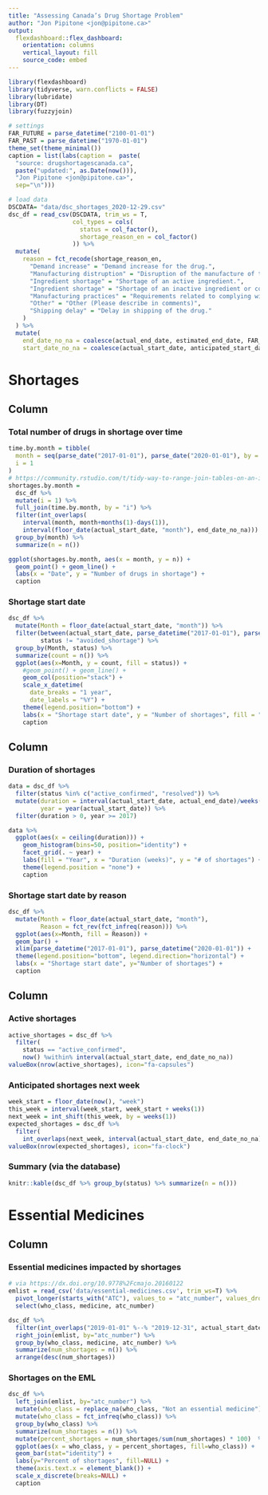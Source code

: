 ```yaml
---
title: "Assessing Canada’s Drug Shortage Problem"
author: "Jon Pipitone <jon@pipitone.ca>"
output: 
  flexdashboard::flex_dashboard:
    orientation: columns
    vertical_layout: fill
    source_code: embed
---
```


```r
library(flexdashboard)
library(tidyverse, warn.conflicts = FALSE)
library(lubridate)
library(DT)
library(fuzzyjoin)

# settings
FAR_FUTURE = parse_datetime("2100-01-01")
FAR_PAST = parse_datetime("1970-01-01")
theme_set(theme_minimal())
caption = list(labs(caption =  paste(
  "source: drugshortagescanada.ca", 
  paste("updated:", as.Date(now())), 
  "Jon Pipitone <jon@pipitone.ca>", 
  sep="\n")))

# load data
DSCDATA= "data/dsc_shortages_2020-12-29.csv"
dsc_df = read_csv(DSCDATA, trim_ws = T, 
                  col_types = cols(
                    status = col_factor(),
                    shortage_reason_en = col_factor()
                  )) %>%
  mutate(
    reason = fct_recode(shortage_reason_en,  
      "Demand increase" = "Demand increase for the drug.", 
      "Manufacturing distruption" = "Disruption of the manufacture of the drug.",
      "Ingredient shortage" = "Shortage of an active ingredient.", 
      "Ingredient shortage" = "Shortage of an inactive ingredient or component.",
      "Manufacturing practices" = "Requirements related to complying with good manufacturing practices.",
      "Other" = "Other (Please describe in comments)",
      "Shipping delay" = "Delay in shipping of the drug." 
    ) 
  ) %>%
  mutate(
    end_date_no_na = coalesce(actual_end_date, estimated_end_date, FAR_FUTURE), 
    start_date_no_na = coalesce(actual_start_date, anticipated_start_date, FAR_PAST))
```

Shortages
==========

Column
-----------------------------------------------------------------------

### Total number of drugs in shortage over time
```r
time.by.month = tibble(
  month = seq(parse_date("2017-01-01"), parse_date("2020-01-01"), by = "1 month"), 
  i = 1
)
# https://community.rstudio.com/t/tidy-way-to-range-join-tables-on-an-interval-of-dates/7881
shortages.by.month = 
  dsc_df %>%
  mutate(i = 1) %>%
  full_join(time.by.month, by = "i") %>%
  filter(int_overlaps(
    interval(month, month+months(1)-days(1)),
    interval(floor_date(actual_start_date, "month"), end_date_no_na))) %>%
  group_by(month) %>%
  summarize(n = n())

ggplot(shortages.by.month, aes(x = month, y = n)) + 
  geom_point() + geom_line() + 
  labs(x = "Date", y = "Number of drugs in shortage") + 
  caption
```

### Shortage start date

```r
dsc_df %>% 
  mutate(Month = floor_date(actual_start_date, "month")) %>% 
  filter(between(actual_start_date, parse_datetime("2017-01-01"), parse_datetime("2020-01-01")), 
         status != "avoided_shortage") %>%
  group_by(Month, status) %>% 
  summarize(count = n()) %>%
  ggplot(aes(x=Month, y = count, fill = status)) + 
    #geom_point() + geom_line() +  
    geom_col(position="stack") + 
    scale_x_datetime(
      date_breaks = "1 year", 
      date_labels = "%Y") + 
    theme(legend.position="bottom") +
    labs(x = "Shortage start date", y = "Number of shortages", fill = "Current status") + 
    caption
```

Column 
-----------------------------------------------------------------------

### Duration of shortages
```r
data = dsc_df %>%
  filter(status %in% c("active_confirmed", "resolved")) %>%
  mutate(duration = interval(actual_start_date, actual_end_date)/weeks(1), 
         year = year(actual_start_date)) %>%
  filter(duration > 0, year >= 2017)

data %>%
  ggplot(aes(x = ceiling(duration))) + 
    geom_histogram(bins=50, position="identity") + 
    facet_grid(. ~ year) + 
    labs(fill = "Year", x = "Duration (weeks)", y = "# of shortages") + 
    theme(legend.position = "none") + 
    caption
```


### Shortage start date by reason

```r
dsc_df %>% 
  mutate(Month = floor_date(actual_start_date, "month"), 
         Reason = fct_rev(fct_infreq(reason))) %>%
  ggplot(aes(x=Month, fill = Reason)) + 
  geom_bar() + 
  xlim(parse_datetime("2017-01-01"), parse_datetime("2020-01-01")) + 
  theme(legend.position="bottom", legend.direction="horizontal") + 
  labs(x = "Shortage start date", y="Number of shortages") + 
  caption
```

Column {data-width=350}
-----------------------------------------------------------------------

### Active shortages
```r
active_shortages = dsc_df %>% 
  filter(
    status == "active_confirmed", 
    now() %within% interval(actual_start_date, end_date_no_na))
valueBox(nrow(active_shortages), icon="fa-capsules")
```

### Anticipated shortages next week
```r
week_start = floor_date(now(), "week")
this_week = interval(week_start, week_start + weeks(1))
next_week = int_shift(this_week, by = weeks(1))
expected_shortages = dsc_df %>% 
  filter(
    int_overlaps(next_week, interval(actual_start_date, end_date_no_na)))
valueBox(nrow(expected_shortages), icon="fa-clock")
```

### Summary (via the database)

```r
knitr::kable(dsc_df %>% group_by(status) %>% summarize(n = n()))
```


Essential Medicines 
=======================

Column 
-----------------

### Essential medicines impacted by shortages
```r
# via https://dx.doi.org/10.9778%2Fcmajo.20160122
emlist = read_csv('data/essential-medicines.csv', trim_ws=T) %>% 
  pivot_longer(starts_with("ATC"), values_to = "atc_number", values_drop_na=T) %>%
  select(who_class, medicine, atc_number)

dsc_df %>%
  filter(int_overlaps("2019-01-01" %--% "2019-12-31", actual_start_date %--% end_date_no_na)) %>%
  right_join(emlist, by="atc_number") %>%
  group_by(who_class, medicine, atc_number) %>%
  summarize(num_shortages = n()) %>%
  arrange(desc(num_shortages))
```

### Shortages on the EML
```r
dsc_df %>%
  left_join(emlist, by="atc_number") %>%
  mutate(who_class = replace_na(who_class, "Not an essential medicine")) %>%
  mutate(who_class = fct_infreq(who_class)) %>%
  group_by(who_class) %>%
  summarize(num_shortages = n()) %>%
  mutate(percent_shortages = num_shortages/sum(num_shortages) * 100)  %>%
  ggplot(aes(x = who_class, y = percent_shortages, fill=who_class)) +
  geom_bar(stat="identity") + 
  labs(y="Percent of shortages", fill=NULL) + 
  theme(axis.text.x = element_blank()) + 
  scale_x_discrete(breaks=NULL) + 
  caption
```








